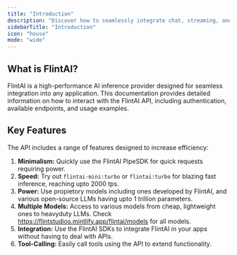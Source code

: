 ```yaml
---
title: "Introduction"
description: "Discover how to seamlessly integrate chat, streaming, and tool-calling in your apps."
sidebarTitle: "Introduction"
icon: "house"
mode: "wide"
---
```


## What is FlintAI?

FlintAI is a high-performance AI inference provider designed for seamless integration into any application. This documentation provides detailed information on how to interact with the FlintAI API, including authentication, available endpoints, and usage examples.

## **Key Features**

The API includes a range of features designed to increase efficiency:

1. **Minimalism:** Quickly use the FlintAI PipeSDK for quick requests requiring power.
2. **Speed:** Try out `flintai-mini:turbo` or `flintai:turbo` for blazing fast inference, reaching upto 2000 tps.
3. **Power:** Use propietory models including ones developed by FlintAI, and various open-source LLMs having upto 1 trillion parameters.
4. **Multiple Models:** Access to various models from cheap, lightweight ones to heavyduty LLMs. Check https://flintstudios.mintlify.app/flintai/models for all models.
5. **Integration:** Use the FlintAI SDKs to integrate FlintAI in your apps without having to deal with APIs.
6. **Tool-Calling:** Easily call tools using the API to extend functionality.